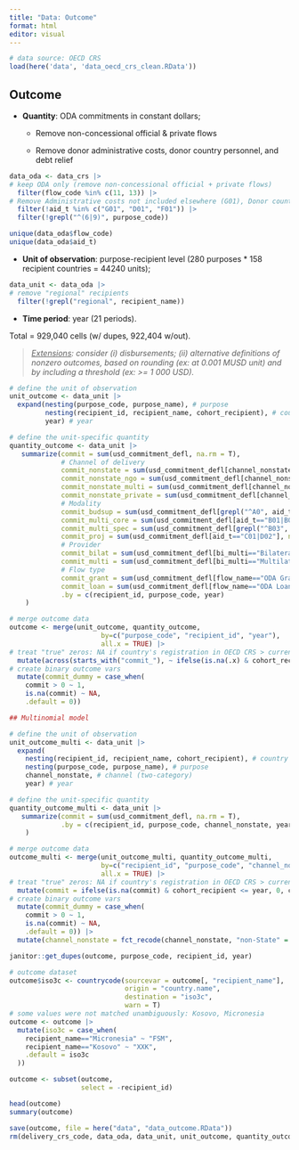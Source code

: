 ```yaml
---
title: "Data: Outcome"
format: html
editor: visual
---
```


```r

# data source: OECD CRS
load(here('data', 'data_oecd_crs_clean.RData'))
```

## Outcome

-   **Quantity**: ODA commitments in constant dollars;

    -   Remove non-concessional official & private flows

    -   Remove donor administrative costs, donor country personnel, and debt relief

```r

data_oda <- data_crs |> 
# keep ODA only (remove non-concessional official + private flows)  
  filter(flow_code %in% c(11, 13)) |> 
# Remove Administrative costs not included elsewhere (G01), Donor country personnel (D01), Debt relief (F01)
  filter(!aid_t %in% c("G01", "D01", "F01")) |> 
  filter(!grepl("^(6|9)", purpose_code))
```

```r

unique(data_oda$flow_code)
unique(data_oda$aid_t)

```

-   **Unit of observation**: purpose-recipient level (280 purposes \* 158 recipient countries = 44240 units);

```r

data_unit <- data_oda |> 
# remove "regional" recipients  
  filter(!grepl("regional", recipient_name))
```

-   **Time period**: year (21 periods).

Total = 929,040 cells (w/ dupes, 922,404 w/out).

> [*Extensions*]{.underline}*: consider (i) disbursements; (ii) alternative definitions of nonzero outcomes, based on rounding (ex: at 0.001 MUSD unit) and by including a threshold (ex: \>= 1 000 USD).*

```r

# define the unit of observation
unit_outcome <- data_unit |> 
  expand(nesting(purpose_code, purpose_name), # purpose
         nesting(recipient_id, recipient_name, cohort_recipient), # country
         year) # year

# define the unit-specific quantity
quantity_outcome <- data_unit |> 
   summarize(commit = sum(usd_commitment_defl, na.rm = T),
             # Channel of delivery
             commit_nonstate = sum(usd_commitment_defl[channel_nonstate==1], na.rm = T),
             commit_nonstate_ngo = sum(usd_commitment_defl[channel_nonstate_ngo==1], na.rm = T),
             commit_nonstate_multi = sum(usd_commitment_defl[channel_nonstate_multi==1], na.rm = T),
             commit_nonstate_private = sum(usd_commitment_defl[channel_nonstate_private==1], na.rm = T),
             # Modality
             commit_budsup = sum(usd_commitment_defl[grepl("^A0", aid_t)], na.rm = T),
             commit_multi_core = sum(usd_commitment_defl[aid_t=="B01|B02"], na.rm = T),
             commit_multi_spec = sum(usd_commitment_defl[grepl("^B03", aid_t)], na.rm = T),
             commit_proj = sum(usd_commitment_defl[aid_t=="C01|D02"], na.rm = T),
             # Provider
             commit_bilat = sum(usd_commitment_defl[bi_multi=="Bilateral"], na.rm = T),
             commit_multi = sum(usd_commitment_defl[bi_multi=="Multilateral"], na.rm = T),
             # Flow type
             commit_grant = sum(usd_commitment_defl[flow_name=="ODA Grants"], na.rm = T),
             commit_loan = sum(usd_commitment_defl[flow_name=="ODA Loans"], na.rm = T),
             .by = c(recipient_id, purpose_code, year)
    )

# merge outcome data
outcome <- merge(unit_outcome, quantity_outcome, 
                       by=c("purpose_code", "recipient_id", "year"), 
                       all.x = TRUE) |> 
# treat "true" zeros: NA if country's registration in OECD CRS > current period  
  mutate(across(starts_with("commit_"), ~ ifelse(is.na(.x) & cohort_recipient <= year, 0, .x))) |> 
# create binary outcome vars    
  mutate(commit_dummy = case_when(
    commit > 0 ~ 1, 
    is.na(commit) ~ NA, 
    .default = 0))

```

```r

## Multinomial model

# define the unit of observation
unit_outcome_multi <- data_unit |> 
  expand(
    nesting(recipient_id, recipient_name, cohort_recipient), # country
    nesting(purpose_code, purpose_name), # purpose
    channel_nonstate, # channel (two-category)
    year) # year

# define the unit-specific quantity
quantity_outcome_multi <- data_unit |> 
   summarize(commit = sum(usd_commitment_defl, na.rm = T),
             .by = c(recipient_id, purpose_code, channel_nonstate, year)
    )

# merge outcome data
outcome_multi <- merge(unit_outcome_multi, quantity_outcome_multi, 
                       by=c("recipient_id", "purpose_code", "channel_nonstate", "year"), 
                       all.x = TRUE) |> 
# treat "true" zeros: NA if country's registration in OECD CRS > current period  
  mutate(commit = ifelse(is.na(commit) & cohort_recipient <= year, 0, commit)) |>
# create binary outcome vars    
  mutate(commit_dummy = case_when(
    commit > 0 ~ 1, 
    is.na(commit) ~ NA, 
    .default = 0)) |> 
  mutate(channel_nonstate = fct_recode(channel_nonstate, "non-State" = "1", "State" = "0"))

```

```r

janitor::get_dupes(outcome, purpose_code, recipient_id, year)
```

```r

# outcome dataset
outcome$iso3c <- countrycode(sourcevar = outcome[, "recipient_name"],
                             origin = "country.name",
                             destination = "iso3c",
                             warn = T)
# some values were not matched unambiguously: Kosovo, Micronesia
outcome <- outcome |> 
  mutate(iso3c = case_when(
    recipient_name=="Micronesia" ~ "FSM",
    recipient_name=="Kosovo" ~ "XXK",
    .default = iso3c
  ))
```

```r

outcome <- subset(outcome,
                  select = -recipient_id)
```

```r

head(outcome)
summary(outcome)
```

```r

save(outcome, file = here("data", "data_outcome.RData"))
rm(delivery_crs_code, data_oda, data_unit, unit_outcome, quantity_outcome)
```
